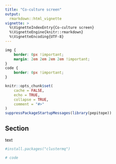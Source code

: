 ```yaml
---
title: "Co-culture screen"
output:
  rmarkdown::html_vignette
vignette: >
  %\VignetteIndexEntry{Co-culture screen}
  %\VignetteEngine{knitr::rmarkdown}
  %\VignetteEncoding{UTF-8}
---
```


```css
img {
    border: 0px !important;
    margin: 2em 2em 2em 2em !important;
}
code {
    border: 0px !important;
}
```

```r
knitr::opts_chunk$set(
    cache = FALSE,
    echo = TRUE,
    collapse = TRUE,
    comment = "#>"
)
suppressPackageStartupMessages(library(pepitope))
```

## Section

text

```r
#install.packages("clustermq")
```

```r
# code
```
